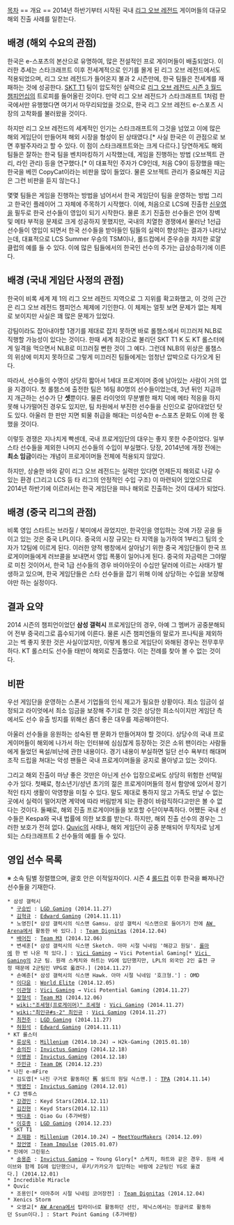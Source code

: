 [[목차]]
﻿== 개요 ==
2014년 하반기부터 시작된 국내 [[리그 오브 레전드]] 게이머들의 대규모 해외 진출 사례를 일컫는다.

== 배경 (해외 수요의 관점) ==
한국은 e-스포츠의 본산으로 유명하여, 많은 전설적인 프로 게이머들이 배출되었다. 이러한 추세는 스타크래프트 이후 전세계적으로 인기를 몰게 된 리그 오브 레전드에서도 적용되었으며, 리그 오브 레전드가 들어온지 불과 2 시즌만에, 한국 팀들은 전세계를 재패하는 것에 성공한다. [[SKT T1/리그 오브 레전드|SKT T1]] 팀이 압도적인 실력으로 [[리그 오브 레전드 시즌 3 월드 챔피언십]]의 트로피를 들어올린 것이다. 만약 리그 오브 레전드가 스타크래프트 1처럼 한국에서만 유행했다면 여기서 마무리되었을 것으로, 한국 리그 오브 레전드 e-스포츠 시장의 고착화를 불러왔을 것이다. 

하지만 리그 오브 레전드의 세계적인 인기는 스타크래프트의 그것을 넘었고 이에 많은 해외 게임단이 만들어져 해외 시장을 형성이 된 상태였다.[* 사실 한국은 이 관점으로 보면 후발주자라고 할 수 있다. 이 점이 스타크래프트와는 크게 다르다.] 당연하게도 해외팀들은 잘하는 한국 팀을 벤치마킹하기 시작했는데, 게임을 진행하는 방법 (오브젝트 관리, 라인 관리) 등을 연구했다.[* 이 대표적인 주자가 C9인데, 처음 C9이 등장했을 때는 한국을 베낀 CopyCat이라는 비판을 많이 들었다. 물론 오브젝트 관리가 중요해진 지금은 그런 비판을 듣지 않는다.] 

몇몇 팀들은 게임을 진행하는 방법을 넘어서서 한국 게임단이 팀을 운영하는 방법 그리고 한국인 플레이어 그 자체에 주목하기 시작했다. 이에, 처음으로 LCS에 진출한 [[신우영]]을 필두로 한국 선수들이 영입이 되기 시작한다. 물론 초기 진출한 선수들은 언어 장벽 및 메타 부적응 문제로 크게 성공하지 못했지만, 국내의 치열한 경쟁에서 물러난 1선급 선수들이 영입이 되면서 한국 선수들을 받아들인 팀들의 실력이 향상하는 결과가 나타났는데, 대표적으로 LCS Summer 우승의 TSM이나, 롤드컵에서 준우승을 차지한 로얄 클럽의 예를 들 수 있다. 이에 많은 팀들에서의 한국인 선수의 주가는 급상승하기에 이른다.

== 배경 (국내 게임단 사정의 관점) ==
한국이 비록 세계 제 1의 리그 오브 레전드 지역으로 그 지위를 확고화했고, 이 것의 근간은 리그 오브 레전드 챔피언스 체제에 기인한다. 이 체제는 얼핏 보면 문제가 없는 체제로 보이지만 사실은 꽤 많은 문제가 있었다.

강팀이라도 잡아내야할 1경기를 제대로 잡지 못하면 바로 롤챔스에서 미끄러져 NLB로 직행할 가능성이 있다는 것이다. 한때 세계 최강으로 불리던 SKT T1 K 도 KT 롤스터에게 일격을 먹으면서 NLB로 미끄러질 뻔한 것이 그 예다. 그런데 NLB의 위상은 롤챔스의 위상에 미치지 못하므로 그렇게 미끄러진 팀들에게는 엄청난 압박으로 다가오게 된다.

따라서, 선수들의 수명이 상당히 짧아서 1세대 프로게이머 중에 남아있는 사람이 거의 없을 지경이다. 첫 롤챔스에 출전한 팀은 16팀 80명의 선수들이었는데, 3년 뒤인 지금까지 개근하는 선수가 단 '''셋'''뿐이다. 물론 라이엇의 무분별한 패치 덕에 메타 적응을 하지 못해 나가떨어진 경우도 있지만, 팀 차원에서 부진한 선수들을 신인으로 갈아대었던 탓도 있다. 아울러 한 판만 지면 퇴물 취급을 해대는 미성숙한 e-스포츠 문화도 이에 한 몫 했을 것이다.

이렇듯 경쟁은 지나치게 빡센데, 국내 프로게임단의 대우는 좋지 못한 수준이었다. 일부 스타 선수들을 제외한 나머지 선수들의 수입이 부실했다. 당장, 2014년에 개정 전에는 '''최소 임금'''이라는 개념이 프로게이머들 전체에 적용되지 않았다. 
 
하지만, 상술한 바와 같이 리그 오브 레전드는 실력만 있다면 언제든지 해외로 나갈 수 있는 환경 (그리고 LCS 등 타 리그의 안정적인 수입 구조) 이 마련되어 있었으므로 2014년 하반기에 이르러서는 한국 게임단을 떠나 해외로 진출하는 것이 대세가 되었다.

== 배경 (중국 리그의 관점) ==
비록 영입 스타트는 브라질 / 북미에서 끊었지만, 한국인을 영입하는 것에 가장 공을 들이고 있는 것은 중국 LPL이다. 중국의 시장 규모는 타 지역을 능가하여 1부리그 팀의 숫자가 12팀에 이르게 된다. 이러한 양적 팽창에서 살아남기 위한 중국 게임단들이 한국 프로게이머들에게 러브콜을 보내면서 영입 폭풍이 일어나게 된다. 중국의 자금력은 그야말로 미친 것이어서, 한국 1급 선수들의 경우 바이아웃이 수십만 달러에 이르는 사태가 발생하고 있으며, 한국 게임단들은 스타 선수들을 잡기 위해 이에 상당하는 수입을 보장해야만 하는 실정이다.

== 결과 요약 == 
2014 시즌의 챔피언이었던 '''삼성 갤럭시''' 프로게임단의 경우, 아예 그 멤버가 공중분해되어 전부 중국리그로 흡수되기에 이른다. 물론 시즌 챔피언들의 말로가 프나틱을 제외하고는 썩 좋지 못한 것은 사실이었지만, 이렇게 통으로 게임단이 와해된 경우는 전무후무하다. KT 롤스터도 선수들 태반이 해외로 진출했다. 이는 전례를 찾아 볼 수 없는 것이다.

== 비판 ==
우선 게임단을 운영하는 스폰서 기업들의 인식 제고가 필요한 상황이다. 최소 임금이 설정되고 라이엇에서 최소 임금을 보장해 주기로 한 것은 상당한 희소식이지만 게임단 측에서도 선수 유출 빙지를 위해선 좀더 좋은 대우를 제공해야한다.

아울러 선수들을 응원하는 성숙된 팬 문화가 만들어져야 할 것이다. 상당수의 국내 프로게이머들이 해외에 나가서 하는 인터뷰에 심심찮게 등장하는 것은 소위 팬이라는 사람들에게 들었던 욕설/비난에 관한 내용이다. 경기 내용이 부실하면 일단 선수 욕부터 해대며 조작 드립을 쳐대는 악성 팬들은 국내 프로게이머들을 궁지로 몰아넣고 있는 것이다.

그리고 해외 진출이 마냥 좋은 것만은 아닌게 선수 입장으로써도 상당히 위험한 선택일 수가 있다. 첫째로, 청소년기/성년 초기의 젊은 프로게이머들의 정서 함양에 있어서 장기적인 타지 생활이 악영향을 미칠 수 있다. 말도 제대로 통하지 않고 가족도 만날 수 없는 곳에서 실력이 떨어지면 계약에 따라 버림받게 되는 환경이 바람직하다고만은 볼 수 없다는 것이다. 둘째로, 해외 진출 프로게이머들을 보호할 수단이부족하다. 어쨌든 국내 선수들은 Kespa와 국내 법률에 의한 보호를 받는다. 하지만, 해외 진출 선수의 경우는 그러한 보호가 전혀 없다. [[Quvic]]의 사태나, 해외 게임단이 공중 분해되어 무직자로 남게 되는 스타크래프트 2 선수들의 예를 들 수 있다.

== 영입 선수 목록  ==
※ 소속 팀별 정렬했으며, 괄호 안은 이적일자이다. 시즌 4 [[롤드컵]] 이후 한국을 빠져나간 선수들을 기재한다.

 * 삼성 갤럭시 
  * [[구승빈]] : [[LGD Gaming]] (2014.11.27)
  * [[김혁규]] : [[Edward Gaming]] (2014.11.11)
  * 노영진[* 삼성 갤럭시의 식스맨 Gamsu. 삼성 갤럭시 식스맨으로 들어가기 전에 [[Team Alienware|AW Arena]]에서 활동한 바 있다.] : [[Team Dignitas]] (2014.12.04)
  * [[배어진]] : [[Team M3]] (2014.12.06)
  * 변세훈[* 삼성 갤럭시의 식스맨 Sketch. 아마 시절 닉네임 '해강고 원딜'. [[롤마]]에 한 번 나온 적 있다.] : [[Vici Gaming]] → Vici Potential Gaming[* [[Vici Gaming]]의 2군 팀. 원래 스케치와 하트는 VG에 입단했지만, LPL의 외국인 2인 출전 규정 때문에 2군팀인 VPG로 옯겼다.] (2014.11.27)
  * 손예준[* 삼성 갤럭시의 식스맨 Hawk. 아마 시절 닉네임 '호크형.'] : OMD
  * [[이다윤]] : [[World Elite]] (2014.12.05)
  * [[이관형]] : [[Vici Gaming]] → Vici Potential Gaming (2014.11.27)
  * [[장형석]] : [[Team M3]] (2014.12.06)
  * [[wiki:"조세형(프로게이머)" 조세형]] : [[Vici Gaming]] (2014.11.27)
  * [[wiki:"최인규#s-2" 최인규]] : [[Vici Gaming]] (2014.11.27)
  * [[최천주]] : [[LGD Gaming]] (2014.11.27)
  * [[허원석]] : [[Edward Gaming]] (2014.11.11)
 * KT 롤스터
  * [[류상욱]] : [[Millenium]] (2014.10.24) → H2k-Gaming (2015.01.10)
  * [[송의진]] : [[Invictus Gaming]] (2014.12.18)
  * [[이병권]] : [[Invictus Gaming]] (2014.12.18)
  * [[주민규]] : [[Team DK]] (2014.12.23)
 * 나진 e-mFire
  * 김도엽[* 나진 구거로 활동하던 舊 쉴드의 원딜 식스맨.] : [[TPA]] (2014.11.14)
  * [[백영진]] : [[Invictus Gaming]] (2014.12.01)
 * CJ 엔투스
  * [[강경민]] : Keyd Stars(2014.12.11)
  * [[김진현]] : Keyd Stars(2014.12.11)
  * [[백다훈]] : Qiao Gu (추가바람)
  * [[이호종]] : [[LGD Gaming]] (2014.12.23)
 * SKT T1
  * [[조재환]] : [[Millenium]] (2014.10.24) → [[MeetYourMakers]] (2014.12.09)
  * [[정언영]] : [[Team Impulse]] (2015.01.07)
 * 진에어 그린윙스
  * [[송용준]] : [[Invictus Gaming]] → Young Glory[* 스케치, 하트와 같은 경우. 원래 세이브와 함께 IG에 입단했으나, 루키/카카오가 입단하는 바람에 2군팀인 YG로 옮겼다.] (2014.12.01)
 * Incredible Miracle
 * Quvic
  * 조용인[* 아마추어 시절 닉네임 코어장전] : [[Team Dignitas]] (2014.12.04)
 * Xenics Storm
  * 오영교[* [[Team Alienware|AW Arena]]에서 탑라이너로 활동하던 선인, 제닉스에서는 정글러로 활동하던 Ssun이다.] : Start Point Gaming (추가바람)
